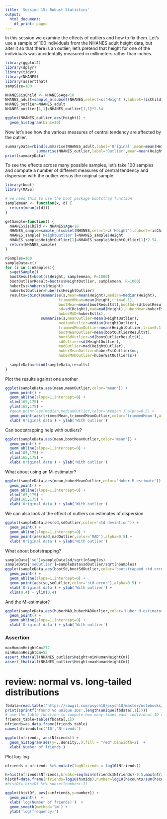 ```yaml
---
title: 'Session 15: Robust Statistics'
output:
  html_document:
    df_print: paged
---
```


In this session we examine the effects of outliers and how to fix them.  Let's use a sample of 100 individuals from the NHANES adult height data, but alter it so that there is an outlier; let's pretend that height for one of the individuals was accidentally measured in millimeters rather than inches.

```r
library(ggplot2)
library(dplyr)
library(tidyr)
library(NHANES)
library(assertthat)
sampSize=100

NHANES$isChild <- NHANES$Age<18
NHANES_adult=sample_n(subset(NHANES,select=c('Height'),subset=!isChild & Height!='NA'),sampSize)
NHANES_outlier=NHANES_adult
NHANES_outlier[1,1]=NHANES_outlier[1,1]*2.54

ggplot(NHANES_outlier,aes(Height)) +
  geom_histogram(bins=30)


```

Now let's see how the various measures of central tendency are affected by the outlier.

```r
summaryData=rbind(summarise(NHANES_adult,label='Original',mean=mean(Height),sd=sd(Height),median=median(Height)),
              summarise(NHANES_outlier,label='Outlier',mean=mean(Height),sd=sd(Height),median=median(Height)))
print(summaryData)
```

To see the effects across many possible samples, let's take 100 samples and compute a number of different measures of central tendency and dispersion with the outlier versus the original sample.

```r
library(boot)
library(MASS)

# we need this to use the boot package bootstrap function
samplemean <- function(x, d) {
  return(mean(x[d]))
}

getSample=function() {
  NHANES$isChild <- NHANES$Age<18
  NHANES_sample=sample_n(subset(NHANES,select=c('Height'),subset=!isChild & Height!='NA'),sampSize)
  NHANES_sample['HeightOutlier']=NHANES_sample$Height
  NHANES_sample$HeightOutlier[1]=NHANES_sample$HeightOutlier[1]*2.54
  return(NHANES_sample)
}

nSamples=100
sampleData=c()
for (i in 1:nSamples){
  s=getSample()
  bootResult=boot(s$Height, samplemean, R=1000)
  bootOutlierResult=boot(s$HeightOutlier, samplemean, R=1000)
  huberEst=huber(s$Height)
  huberEstOutlier=huber(s$HeightOutlier)
  results=cbind(summarise(s,mean=mean(Height),median=median(Height),
                        trimmedMean=mean(Height,trim=0.1),
                        bootMean=mean(bootResult$t),bootSd=sd(bootResult$t),
                        sd=sd(Height),mad=mad(Height),huberMean=huberEst$mu,
                        huberMAD=huberEst$s),
                summarise(s,meanOutlier=mean(HeightOutlier),
                        medianOutlier=median(HeightOutlier),
                        trimmedMeanOutlier=mean(HeightOutlier,trim=0.1),
                        bootMeanOutlier=mean(bootOutlierResult$t),
                        bootSdOutlier=sd(bootOutlierResult$t),
                        sdOutlier=sd(HeightOutlier),
                        madOutlier=mad(HeightOutlier),
                        huberMeanOutlier=huberEstOutlier$mu,
                        huberMADOutlier=huberEstOutlier$s))
  
  sampleData=rbind(sampleData,results)
}


```

Plot the results against one another

```r
ggplot(sampleData,aes(mean,meanOutlier,color='mean')) +
  geom_point() +
  geom_abline(slope=1,intercept=0) +
  xlim(165,175) +
  ylim(165,175) + 
  #geom_point(aes(median,medianOutlier,color='median'),alpha=0.5) +
  geom_point(aes(trimmedMean,trimmedMeanOutlier,color='trimmedMean'),alpha=0.5) +
  xlab('Original data') + ylab('With outlier')

```

Can bootstrapping help with outliers?

```r
ggplot(sampleData,aes(mean,bootMeanOutlier,color='mean')) +
  geom_point() +
  geom_abline(slope=1,intercept=0) +
  xlim(165,175) +
  ylim(165,175) + 
  xlab('Original data') + ylab('With outlier')

```

What about using an M-estimator?

```r
ggplot(sampleData,aes(mean,huberMeanOutlier,color='Huber M-estimate')) +
  geom_point() +
  geom_abline(slope=1,intercept=0) +
  xlim(165,175) +
  ylim(165,175) + 
  xlab('Original data') + ylab('With outlier')

```

We can also look at the effect of outliers on estimates of dispersion.

```r
ggplot(sampleData,aes(sd,sdOutlier,color='std deviation')) +
  geom_point() +
  geom_abline(slope=1,intercept=0) +
  geom_point(aes(mad,madOutlier,color='MAD'),alpha=0.5) +
  xlab('Original data') + ylab('With outlier')

```

What about bootstrapping?


```r
sampleData['se']=sampleData$sd/sqrt(nSamples)
sampleData['seOutlier']=sampleData$sdOutlier/sqrt(nSamples)
ggplot(sampleData,aes(bootSd,bootSdOutlier,color='bootstrapped std error')) +
  geom_point() +
  geom_abline(slope=1,intercept=0) +
  geom_point(aes(se,seOutlier,color='std error'),alpha=0.5) +
  xlab('Original data') + ylab('With outlier') +
  xlim(0,4) + ylim(0,4)

```

And the M-estimator?
```r
ggplot(sampleData,aes(huberMAD,huberMADOutlier,color='Huber M-estimator MAD')) +
  geom_point() +
  geom_abline(slope=1,intercept=0) +
  xlab('Original data') + ylab('With outlier')

```

### Assertion

```r
maxHumanHeightCm=272
minHumanHeightCm=55
assert_that(all(NHANES_outlier$Height>minHumanHeightCm))
assert_that(all(NHANES_outlier$Height<maxHumanHeightCm))
```

# review: normal vs. long-tailed distributions

```r

fbdata=read.table('https://rawgit.com/psych10/psych10/master/notebooks/Session04-SummarizingData/facebook_combined.txt')
print(sprintf('found %d unique IDs',length(unique(fbdata[,1]))))
# use the table function to compute how many times each individual ID shows up in the dataset
friends_table=table(fbdata[,1])
nfriends=as.data.frame(friends_table)
names(nfriends)=c('ID','Nfriends')

ggplot(nfriends, aes(Nfriends)) +
  geom_histogram(aes(y=..density..),fill = "red",binwidth=2)  +
  xlab('Number of friends') 
```

Plot log-log

```r
nfriends = nfriends %>% mutate(logNfriends = log10(Nfriends))

h=hist(nfriends$Nfriends,breaks=seq(min(nfriends$Nfriends)-0.5,max(nfriends$Nfriends)+0.5))
histDf=data.frame(nfriends=log10(h$mids),number=log10(h$counts/sum(h$counts)))
#histDf= histDf %>% subset(number>-1)

ggplot(histDf, aes(x=nfriends,y=number)) +
  geom_point()  +
  xlab('log(Number of friends)')  + 
  geom_smooth(method='lm') +
  ylab('log(frequency)')
```

```r
```

